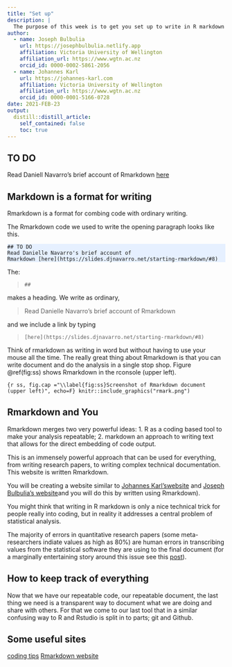 ```yaml
---
title: "Set up"
description: |
  The purpose of this week is to get you set up to write in R markdown
author:
  - name: Joseph Bulbulia
    url: https://josephbulbulia.netlify.app
    affiliation: Victoria University of Wellington
    affiliation_url: https://www.wgtn.ac.nz
    orcid_id: 0000-0002-5861-2056
  - name: Johannes Karl 
    url: https://johannes-karl.com
    affiliation: Victoria University of Wellington
    affiliation_url: https://www.wgtn.ac.nz
    orcid_id: 0000-0001-5166-0728
date: 2021-FEB-23 
output:
  distill::distill_article:
    self_contained: false
    toc: true
---
```


## TO DO

Read Daniell Navarro's brief account of Rmarkdown [here](https://slides.djnavarro.net/starting-rmarkdown/#8)


## Markdown is a format for writing

Rmarkdown is a format for combing code with ordinary writing.


The Rmarkdown code we used to write the opening paragraph looks like this.

<style>
div.blue{ background-color:#e6f0ff}
</style>
<div class = "blue"> 
~~~
## TO DO
Read Danielle Navarro's brief account of 
Rmarkdown [here](https://slides.djnavarro.net/starting-rmarkdown/#8)
~~~ 
</div>

The: 

>`##` 

makes a heading. We write as ordinary,

> Read Danielle Navarro's brief account of  Rmarkdown

and we include a link by typing

>`[here](https://slides.djnavarro.net/starting-rmarkdown/#8)`

Think of rmarkdown as writing in word but without having to use your mouse all the time. The really great thing about Rmarkdown is that you can write document and do the analysis in a single stop shop.  Figure \@ref(fig:ss) shows Rmarkdown in the rconsole (upper left).



```{r ss, fig.cap ="\\label{fig:ss}Screenshot of Rmarkdown document (upper left)", echo=F}
knitr::include_graphics("rmark.png")
```




## Rmarkdown and You

Rmarkdown merges two very powerful ideas: 
  1. R as a coding based tool to make your analysis repeatable;
  2. markdown an approach to writing text that allows for the direct embedding of code output. 

This is an immensely powerful approach that can be used for everything, from writing research papers, to writing complex technical documentation. This website is written Rmarkdown.

You will be creating a website similar to [Johannes Karl'swebsite](https://johannes-karl.com/) and [Joseph Bulbulia's website](https://josephbulbulia.netlify.app/)and you will do this by written using Rmarkdown). 

You might think that writing in R markdown is only a nice technical trick for people really into coding, but in reality it addresses a central problem of statistical analysis. 

The majority of errors in quantitative research papers (some meta-researchers indiate values as high as 80%) are human errors in transcribing values from the statistical software they are using to the final document (for a marginally entertaining story around this issue see this [post](https://www.mcgill.ca/oss/article/food-health-news-quirky-science/setting-facts-straight-about-iron-spinach)).  

## How to keep track of everything

Now that we have our repeatable code, our repeatable document, the last thing we need is a transparent way to document what we are doing and share with others. For that we come to our last tool that in a similar confusing way to R and Rstudio is split in to parts; git and Github.


## Some useful sites

[coding tips](https://holtzy.github.io/Pimp-my-rmd/)
[Rmarkdown website](https://rmarkdown.rstudio.com/gallery.html)


